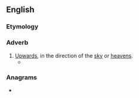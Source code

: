 ==English==

===Etymology===
{{suffix|en|heaven|wards}}

===Adverb===
{{en-adv|-}}

# [[upwards|Upwards]], in the direction of the [[sky]] or [[heavens]].
#* {{quote-book|author=Joan Morrison|title=Share House Blues|publisher=Boolarong Publications|year=1985|page=62|chapter=5|passage='Aaah! they sigh, as the silvery Space Shuttle races '''heavenwards''' on top of a towering pillar of flame.'}}

===Anagrams===
* {{anagrams|en|handweavers}}